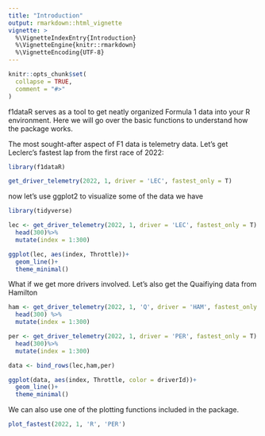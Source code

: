 ```yaml
---
title: "Introduction"
output: rmarkdown::html_vignette
vignette: >
  %\VignetteIndexEntry{Introduction}
  %\VignetteEngine{knitr::rmarkdown}
  %\VignetteEncoding{UTF-8}
---
```


```r
knitr::opts_chunk$set(
  collapse = TRUE,
  comment = "#>"
)
```

f1dataR serves as a tool to get neatly organized Formula 1 data into your R environment. Here we will go over the basic functions to understand how the package works.

The most sought-after aspect of F1 data is telemetry data. 
Let's get Leclerc's fastest lap from the first race of 2022:
```r
library(f1dataR)

get_driver_telemetry(2022, 1, driver = 'LEC', fastest_only = T)
```


now let's use ggplot2 to visualize some of the data we have

```r
library(tidyverse)

lec <- get_driver_telemetry(2022, 1, driver = 'LEC', fastest_only = T) %>% 
  head(300)%>% 
  mutate(index = 1:300)

ggplot(lec, aes(index, Throttle))+
  geom_line()+
  theme_minimal()
```

What if we get more drivers involved. Let's also get the Quaifiying data from Hamilton

```r
ham <- get_driver_telemetry(2022, 1, 'Q', driver = 'HAM', fastest_only = T) %>% 
  head(300) %>% 
  mutate(index = 1:300)

per <- get_driver_telemetry(2022, 1, driver = 'PER', fastest_only = T) %>% 
  head(300)%>% 
  mutate(index = 1:300)

data <- bind_rows(lec,ham,per)

ggplot(data, aes(index, Throttle, color = driverId))+
  geom_line()+
  theme_minimal()

```

We can also use one of the plotting functions included in the package.

```r
plot_fastest(2022, 1, 'R', 'PER')
```

